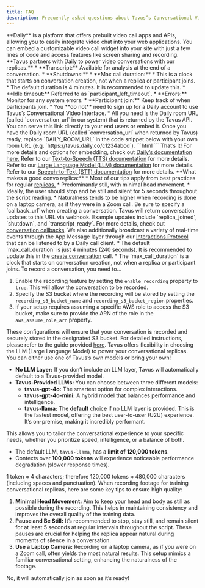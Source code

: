 ```yaml
---
title: FAQ
description: Frequently asked questions about Tavus’s Conversational Video Interface
---
```


<AccordionGroup>
<Accordion title="What is Daily?">
**Daily** is a platform that offers prebuilt video call apps and APIs, allowing you to easily integrate video chat into your web applications. You can embed a customizable video call widget into your site with just a few lines of code and access features like screen sharing and recording. **Tavus partners with Daily to power video conversations with our replicas.**
</Accordion>
<Accordion title="How can I tell what’s happening in the room as a developer?">
* **Transcript:** Available for analysis at the end of a conversation.
* **Shutdowns:**
    * **Max call duration:**
        * This is a clock that starts on conversation creation, not when a replica or participant joins.
        * The default duration is 4 minutes. It is recommended to update this.
    * **Idle timeout:** Referred to as `participant_left_timeout`.
* **Errors:** Monitor for any system errors.
* **Participant join:** Keep track of when participants join.
</Accordion>
<Accordion title="Do I need a Daily account?">
* You **do not** need to sign up for a Daily account to use Tavus’s Conversational Video Interface.
* All you need is the Daily room URL (called `conversation_url` in our system) that is returned by the Tavus API. You can serve this link directly to your end users or embed it.
</Accordion>
<Accordion title="How do I embed the video stream/room?">
Once you have the Daily room URL (called `conversation_url` when returned by Tavus) ready, replace `DAILY_ROOM_URL` in the code snippet below with your own room URL (e.g. `https://tavus.daily.co/c1234abcd`).
```html
<html>
  <script crossorigin src="https://unpkg.com/@daily-co/daily-js"></script>
  <body>
    <script>
      call = window.Daily.createFrame();
      call.join({ url: 'DAILY_ROOM_URL' });
    </script>
  </body>
</html>
```
That’s it! For more details and options for embedding, check out <a href="https://docs.daily.co/guides/products/prebuilt#step-by-step-guide-embed-daily-prebuilt" target="_blank">Daily’s documentation here.</a>
</Accordion>
<Accordion title="How can I use my own TTS engine to power conversations?">
Refer to our <a href="/sections/conversational-video-interface/persona/tts" target='_blank'>Text-to-Speech (TTS) documentation</a> for more details.
</Accordion>
<Accordion title="How can I use my own LLM to power conversations?">
Refer to our <a href="/sections/conversational-video-interface/persona/llm" target='_blank'>Large Language Model (LLM) documentation</a> for more details.
</Accordion>
<Accordion title="How can I adjust the STT / VAD behavior?">
Refer to our <a href="/sections/conversational-video-interface/persona/stt" target='_blank'>Speech-to-Text (STT) documentation</a> for more details.
</Accordion>
<Accordion title="What are the recording instructions for a conversational replica?">
**What makes a good convo replica:**
* Most of our tips apply from best practices for regular <a href="/sections/replica/overview" target="_blank">replicas.</a>
* Predominantly still, with minimal head movement.
* Ideally, the user should stop and be still and silent for 5 seconds throughout the script reading.
* Naturalness tends to be higher when recording is done on a laptop camera, as if they were in a Zoom call.
</Accordion>
<Accordion title="How can I tell what’s happening in the stream/room as a developer?">
Be sure to specify a `callback_url` when creating a conversation. Tavus will return conversation updates to this URL via webhook. Example updates include `replica_joined`, `shutdown`, and `transcript_ready`. For more details, check out <a href="https://docs.tavus.io/sections/conversational-video-interface/conversation-callbacks" target='_blank'>conversation callbacks</a>. We also additionally broadcast a variety of real-time events through the App Message layer through our <a href="/api-reference/interactions-protocol" target='_blank'>Interactions Protocol</a> that can be listened to by a Daily call client.
</Accordion>
<Accordion title="Why did the conversation end so quickly and suddenly?">
* The default `max_call_duration` is just 4 minutes (240 seconds). It is recommended to update this in the <a href="/api-reference/conversations/create-conversation" target='_blank'>create conversation</a> call.
* The `max_call_duration` is a clock that starts on conversation creation, not when a replica or participant joins.
</Accordion>
<Accordion title="How can I record a conversation?">
To record a conversation, you need to…

1. Enable the recording feature by setting the `enable_recording` property to `true`. This will allow the conversation to be recorded.
2. Specify the S3 bucket where the recording will be stored by setting the `recording_s3_bucket_name` and `recording_s3_bucket_region` properties.
3. If your setup requires assuming a specific AWS role to access the S3 bucket, make sure to provide the ARN of the role in the `aws_assume_role_arn` property.

These configurations will ensure that your conversation is recorded and securely stored in the designated S3 bucket. For detailed instructions, please refer to the guide provided <a href='/sections/conversational-video-interface/quickstart/conversation-recordings' target='_blank'>here</a>.
</Accordion>
<Accordion title="What LLM (Large Language Model) does Tavus use to power the conversational replicas?">
Tavus offers flexibility in choosing the LLM (Large Language Model) to power your conversational replicas. You can either use one of Tavus’s own models or bring your own!

* **No LLM Layer:** If you don’t include an LLM layer, Tavus will automatically default to a Tavus-provided model.
* **Tavus-Provided LLMs:** You can choose between three different models:
    * **tavus-gpt-4o:** The smartest option for complex interactions.
    * **tavus-gpt-4o-mini:** A hybrid model that balances performance and intelligence.
    * **tavus-llama:** The **default** choice if no LLM layer is provided. This is the fastest model, offering the best user-to-user (U2U) experience. It’s on-premise, making it incredibly performant.

This allows you to tailor the conversational experience to your specific needs, whether you prioritize speed, intelligence, or a balance of both.
</Accordion>
<Accordion title="What is the maximum context window supported by the default LLM?">
* The default LLM, `tavus-llama`, has a **limit of 120,000 tokens**.
* Contexts over **100,000 tokens** will experience noticeable performance degradation (slower response times).
<Tip>
1 token ≈ 4 characters; therefore 120,000 tokens ≈ 480,000 characters (including spaces and punctuation).
</Tip>
</Accordion>
<Accordion title="What are some recording tips for producing high quality conversational replica training footage?">
When recording footage for training conversational replicas, here are some key tips to ensure high quality:

1. **Minimal Head Movement:** Aim to keep your head and body as still as possible during the recording. This helps in maintaining consistency and improves the overall quality of the training data.
2. **Pause and Be Still:** It’s recommended to stop, stay still, and remain silent for at least 5 seconds at regular intervals throughout the script. These pauses are crucial for helping the replica appear natural during moments of silence in a conversation.
3. **Use a Laptop Camera:** Recording on a laptop camera, as if you were on a Zoom call, often yields the most natural results. This setup mimics a familiar conversational setting, enhancing the naturalness of the footage.
</Accordion>
<Accordion title="Do I need to invite the replica to the meeting room?">
No, it will automatically join as soon as it’s ready!
</Accordion>
</AccordionGroup>